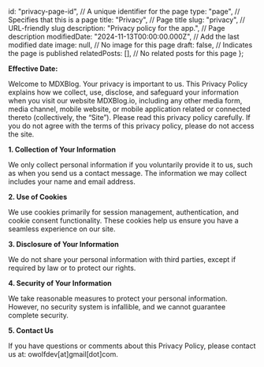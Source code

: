   id: "privacy-page-id", // A unique identifier for the page
  type: "page", // Specifies that this is a page
  title: "Privacy", // Page title
  slug: "privacy", // URL-friendly slug
  description: "Privacy policy for the app.", // Page description
  modifiedDate: "2024-11-13T00:00:00.000Z", // Add the last modified date
  image: null, // No image for this page
  draft: false, // Indicates the page is published
  relatedPosts: [], // No related posts for this page
};


**Effective Date:** <CurrentDate />

Welcome to MDXBlog. Your privacy is important to us. This Privacy Policy explains how we collect, use, disclose, and safeguard your information when you visit our website MDXBlog.io, including any other media form, media channel, mobile website, or mobile application related or connected thereto (collectively, the “Site”). Please read this privacy policy carefully. If you do not agree with the terms of this privacy policy, please do not access the site.

**1. Collection of Your Information**

We only collect personal information if you voluntarily provide it to us, such as when you send us a contact message. The information we may collect includes your name and email address.

**2. Use of Cookies**

We use cookies primarily for session management, authentication, and cookie consent functionality. These cookies help us ensure you have a seamless experience on our site.

**3. Disclosure of Your Information**

We do not share your personal information with third parties, except if required by law or to protect our rights.

**4. Security of Your Information**

We take reasonable measures to protect your personal information. However, no security system is infallible, and we cannot guarantee complete security.

**5. Contact Us**

If you have questions or comments about this Privacy Policy, please contact us at: owolfdev[at]gmail[dot]com.
